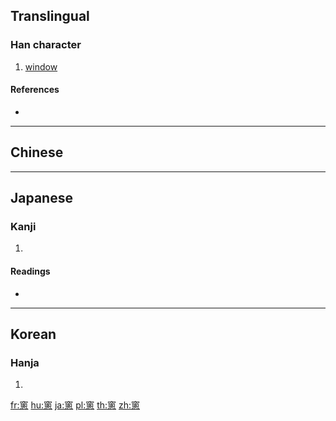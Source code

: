 {{character info/new}}
{{also|窓|窗|䆫}}
==Translingual==

===Han character===
{{Han char|rn=116|rad=穴|as=11|sn=16|four=|canj=JCHWP}}

# [[window]]

====References====
* {{Han ref|kx=0868.070|dkj=25635|dj=1297.200|hdz=42740.180|uh=7ABB|ud=31419}}

----

==Chinese==
{{zh-see|窗|v}}

----

==Japanese==

===Kanji===
{{ja-kanji|grade=|rs=穴11}}

# {{defn|lang=ja|sort=穴11}}

====Readings====
* {{ja-readings|on=[[そう]] (sō)|kun=[[まど]] (mado)|nanori=}}

----

==Korean==

===Hanja===
{{ko-hanja|hangeul=[[창]], [[총]]|eumhun=|rv=chang, chong|mr=ch'ang, ch'ong|y=chang, chong}}

# {{defn|lang=ko|sort=穴11}}

[[fr:窻]]
[[hu:窻]]
[[ja:窻]]
[[pl:窻]]
[[th:窻]]
[[zh:窻]]